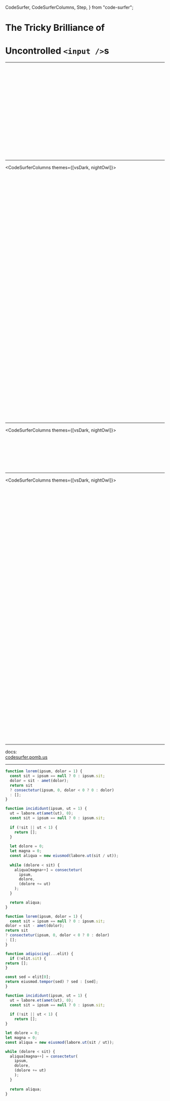 
  CodeSurfer,
  CodeSurferColumns,
  Step,
} from "code-surfer";


# The Tricky Brilliance of
# Uncontrolled `<input />`s

---

<CodeSurferColumns themes={[vsDark]}>


<Step>

```js 1,3,2[1:23] file=./keyframes/002-structure/01-component/a/01-a-1-01-ValueInput.js
```

</Step>



<Step>

```js 1,4,1[1:3],2:3,4[1:3] file=./keyframes/002-structure/01-component/a/01-a-2-01-ValueInput.js
```

</Step>



<Step>

```js 1,5,3 file=./keyframes/002-structure/02-render/a/02-a-1-01-ValueInput.js
```

</Step>



<Step>

```js 1,9,7,3[1:11],4:5,6[1:5] file=./keyframes/002-structure/02-render/a/02-a-2-01-ValueInput.js
```

</Step>



<Step>

```js 1,9,7 file=./keyframes/002-structure/03-props/a/03-a-1-01-ValueInput.js
```

</Step>



<Step>

```js 1,13,11,3[1:10],4,5[1:13] file=./keyframes/002-structure/03-props/a/03-a-2-01-ValueInput.js
```

</Step>



<Step>

```js 1,13,11,4[1:15] file=./keyframes/002-structure/03-props/a/03-a-3-01-ValueInput.js
```

</Step>



<Step>

```js 1,15,13,8[1:11],9,10[1:6] file=./keyframes/002-structure/03-props/a/03-a-4-01-ValueInput.js
```

</Step>



<Step>

```js 1,15,13,9[1:20] file=./keyframes/002-structure/03-props/a/03-a-5-01-ValueInput.js
```

</Step>



<Step>

```js 1,19,17,7[1:10],8,9[1:13] file=./keyframes/002-structure/03-props/a/03-a-6-01-ValueInput.js
```

</Step>



<Step>

```js 1,19,17,8[1:27] file=./keyframes/002-structure/03-props/a/03-a-7-01-ValueInput.js
```

</Step>



<Step>

```js 1,23,21,14[1:33],15:16,17[1:8] file=./keyframes/002-structure/03-props/a/03-a-8-01-ValueInput.js
```

</Step>



<Step>

```js 1:23 file=./keyframes/002-structure/03-props/a/03-a-9-01-ValueInput.js
```

</Step>



<Step>

```js 23,27,23[1:3],24:26,27[1:3] file=./keyframes/002-structure/04-consumer/a/04-a-1-01-ValueInput.js
```

</Step>



<Step>

```js 23,31,29,25[1:11],26:27,28[1:5] file=./keyframes/002-structure/04-consumer/a/04-a-2-01-ValueInput.js
```

</Step>



<Step>

```js 23,33,31,26[1:16],27,28[1:6] file=./keyframes/002-structure/04-consumer/a/04-a-3-01-ValueInput.js
```

</Step>



<Step>

```js 23,35,33,25[1:54],29 file=./keyframes/002-structure/04-consumer/a/04-a-4-01-ValueInput.js
```

</Step>



<Step>

```js 23,39,37,29[1:20],30:32,33[1:8] file=./keyframes/002-structure/04-consumer/a/04-a-5-01-ValueInput.js
```

</Step>



<Step>

```js 23,39,37,32[1:46] file=./keyframes/002-structure/04-consumer/a/04-a-6-01-ValueInput.js
```

</Step>



<Step>

```js 23,39,23[1:3],24:38,39[1:3] file=./keyframes/002-structure/04-consumer/b/04-b-1-01-ValueInput.js
```

</Step>



<Step>

```js 1,39,1[1:3],2:38,39[1:3] file=./keyframes/002-structure/04-consumer/b/04-b-2-01-ValueInput.js
```

</Step>


</CodeSurferColumns>

---

<CodeSurferColumns themes={[vsDark, nightOwl]}>


<Step>

```js 1,3,2[1:23] file=./keyframes/003-compare/01-component/a/01-a-1-01-ValueInput.js
```

```js 1,3,2[1:23] file=./keyframes/003-compare/01-component/a/01-a-1-02-LineItem.js
```

</Step>



<Step>

```js 1,4,1[1:3],2:3,4[1:3] file=./keyframes/003-compare/01-component/a/01-a-2-01-ValueInput.js
```

```js 1,4,1[1:3],2:3,4[1:3] file=./keyframes/003-compare/01-component/a/01-a-2-02-LineItem.js
```

</Step>



<Step>

```js 1,5,3 file=./keyframes/003-compare/02-render/a/02-a-1-01-ValueInput.js
```

```js 1,5,3 file=./keyframes/003-compare/02-render/a/02-a-1-02-LineItem.js
```

</Step>



<Step>

```js 1,9,7,3[1:11],4:5,6[1:5] file=./keyframes/003-compare/02-render/a/02-a-2-01-ValueInput.js
```

```js 1,9,7,3[1:11],4:5,6[1:5] file=./keyframes/003-compare/02-render/a/02-a-2-02-LineItem.js
```

</Step>



<Step>

```js 1,9,7 file=./keyframes/003-compare/03-props/a/03-a-1-01-ValueInput.js
```

```js 1,9,7 file=./keyframes/003-compare/03-props/a/03-a-1-02-LineItem.js
```

</Step>



<Step>

```js 1,13,11,3[1:10],4,5[1:13] file=./keyframes/003-compare/03-props/a/03-a-2-01-ValueInput.js
```

```js 1,13,11,3[1:10],4,5[1:13] file=./keyframes/003-compare/03-props/a/03-a-2-02-LineItem.js
```

</Step>



<Step>

```js 1,13,11,4[1:15] file=./keyframes/003-compare/03-props/a/03-a-3-01-ValueInput.js
```

```js 1,15,13,4[1:22],5,6[1:24] file=./keyframes/003-compare/03-props/a/03-a-3-02-LineItem.js
```

</Step>



<Step>

```js 1,15,13,8[1:11],9,10[1:6] file=./keyframes/003-compare/03-props/a/03-a-4-01-ValueInput.js
```

```js 1,17,15,10[1:9],11,12[1:6] file=./keyframes/003-compare/03-props/a/03-a-4-02-LineItem.js
```

</Step>



<Step>

```js 1,15,13,9[1:20] file=./keyframes/003-compare/03-props/a/03-a-5-01-ValueInput.js
```

```js 1,23,21,11[1:15],12:16,17[1:9] file=./keyframes/003-compare/03-props/a/03-a-5-02-LineItem.js
```

</Step>



<Step>

```js 1,19,17,7[1:10],8,9[1:13] file=./keyframes/003-compare/03-props/a/03-a-6-01-ValueInput.js
```

```js 1,26,24,9[1:10],10,11[1:13] file=./keyframes/003-compare/03-props/a/03-a-6-02-LineItem.js
```

</Step>



<Step>

```js 1,19,17,8[1:27] file=./keyframes/003-compare/03-props/a/03-a-7-01-ValueInput.js
```

```js 1,29,27,10[1:27],11:12,13[1:31] file=./keyframes/003-compare/03-props/a/03-a-7-02-LineItem.js
```

</Step>



<Step>

```js 1,23,21,14[1:33],15:16,17[1:8] file=./keyframes/003-compare/03-props/a/03-a-8-01-ValueInput.js
```

```js 1,39,37,24[1:33],25:32,33[1:8] file=./keyframes/003-compare/03-props/a/03-a-8-02-LineItem.js
```

</Step>



<Step>

```js 1:23 file=./keyframes/003-compare/03-props/a/03-a-9-01-ValueInput.js
```

```js 1:39 file=./keyframes/003-compare/03-props/a/03-a-9-02-LineItem.js
```

</Step>



<Step>

```js 23,27,23[1:3],24:26,27[1:3] file=./keyframes/003-compare/04-consumer/a/04-a-1-01-ValueInput.js
```

```js 39,43,39[1:3],40:42,43[1:3] file=./keyframes/003-compare/04-consumer/a/04-a-1-02-LineItem.js
```

</Step>



<Step>

```js 23,31,29,25[1:11],26:27,28[1:5] file=./keyframes/003-compare/04-consumer/a/04-a-2-01-ValueInput.js
```

```js 39,47,45,41[1:11],42:43,44[1:5] file=./keyframes/003-compare/04-consumer/a/04-a-2-02-LineItem.js
```

</Step>



<Step>

```js 23,33,31,26[1:16],27,28[1:6] file=./keyframes/003-compare/04-consumer/a/04-a-3-01-ValueInput.js
```

```js 39,49,47,42[1:14],43,44[1:6] file=./keyframes/003-compare/04-consumer/a/04-a-3-02-LineItem.js
```

</Step>



<Step>

```js 23,35,33,25[1:54],29 file=./keyframes/003-compare/04-consumer/a/04-a-4-01-ValueInput.js
```

```js 39,51,49,41[1:57],45 file=./keyframes/003-compare/04-consumer/a/04-a-4-02-LineItem.js
```

</Step>



<Step>

```js 23,39,37,29[1:20],30:32,33[1:8] file=./keyframes/003-compare/04-consumer/a/04-a-5-01-ValueInput.js
```

```js 39,56,54,45[1:32],46:49,50[1:8] file=./keyframes/003-compare/04-consumer/a/04-a-5-02-LineItem.js
```

</Step>



<Step>

```js 23,39,37,32[1:46] file=./keyframes/003-compare/04-consumer/a/04-a-6-01-ValueInput.js
```

```js 39,57,55,47[1:35],48:49,50[1:36] file=./keyframes/003-compare/04-consumer/a/04-a-6-02-LineItem.js
```

</Step>



<Step>

```js 23,39,37,32[1:46] file=./keyframes/003-compare/04-consumer/a/04-a-6-01-ValueInput.js
```

```js 39,59,57,53,42[1:51] file=./keyframes/003-compare/04-consumer/a/04-a-7-02-LineItem.js
```

</Step>



<Step>

```js 23,39,37,32[1:46] file=./keyframes/003-compare/04-consumer/a/04-a-6-01-ValueInput.js
```

```js 39,63,61,54[1:26],55:56,57[1:8] file=./keyframes/003-compare/04-consumer/a/04-a-8-02-LineItem.js
```

</Step>



<Step>

```js 23,39,37,32[1:46] file=./keyframes/003-compare/04-consumer/a/04-a-6-01-ValueInput.js
```

```js 39,65,63,56[1:30],57,58[1:10] file=./keyframes/003-compare/04-consumer/a/04-a-9-02-LineItem.js
```

</Step>



<Step>

```js 23,39,23[1:3],24:38,39[1:3] file=./keyframes/003-compare/04-consumer/b/04-b-1-01-ValueInput.js
```

```js 39,65,39[1:3],40:64,65[1:3] file=./keyframes/003-compare/04-consumer/b/04-b-1-02-LineItem.js
```

</Step>



<Step>

```js 1,39,1[1:3],2:38,39[1:3] file=./keyframes/003-compare/04-consumer/b/04-b-2-01-ValueInput.js
```

```js 1,65,1[1:3],2:64,65[1:3] file=./keyframes/003-compare/04-consumer/b/04-b-2-02-LineItem.js
```

</Step>



<Step>

```js 23,39,23[1:3],24:38,39[1:3] file=./keyframes/003-compare/05-consumer/a/05-a-1-01-ValueInput.js
```

```js 39,65,39[1:3],40:64,65[1:3] file=./keyframes/003-compare/05-consumer/a/05-a-1-02-LineItem.js
```

</Step>



<Step>

```js 23,55,40[1:27],41:53,54[1:3] file=./keyframes/003-compare/05-consumer/a/05-a-2-01-ValueInput.js
```

```js 39,91,66[1:27],67:89,90[1:3] file=./keyframes/003-compare/05-consumer/a/05-a-2-02-LineItem.js
```

</Step>



<Step>

```js 32,39,48 file=./keyframes/003-compare/05-consumer/a/05-a-2-01-ValueInput.js
```

```js 48,51,56,57,58,65,74,77,82,83,84 file=./keyframes/003-compare/05-consumer/a/05-a-2-02-LineItem.js
```

</Step>



<Step>

```js 23[1:3],24:54,55[1:3] file=./keyframes/003-compare/05-consumer/a/05-a-2-01-ValueInput.js
```

```js 39[1:3],40:90,91[1:3] file=./keyframes/003-compare/05-consumer/a/05-a-2-02-LineItem.js
```

</Step>


</CodeSurferColumns>

---

<CodeSurferColumns themes={[vsDark, nightOwl]}>


<Step>

```js 1,39,1[1:3],2:38,39[1:3] file=./keyframes/004-refactor/06-refactor/a/06-a-1-02-LineItem.js
```

</Step>



<Step>

```js 15,10[1:27],11:12,13[1:31] file=./keyframes/004-refactor/06-refactor/a/06-a-2-02-LineItem.js
```

</Step>



<Step>

```js 10,16,17,15 file=./keyframes/004-refactor/06-refactor/a/06-a-3-02-LineItem.js
```

</Step>



<Step>

```js 12,18,19,14 file=./keyframes/004-refactor/06-refactor/a/06-a-4-02-LineItem.js
```

</Step>



<Step>

```js 31,34,37 file=./keyframes/004-refactor/06-refactor/a/06-a-5-02-LineItem.js
```

</Step>



<Step>

```js 31,34,37 file=./keyframes/004-refactor/06-refactor/a/06-a-6-02-LineItem.js
```

</Step>



<Step>

```js 1,23,10 file=./keyframes/004-refactor/06-refactor/a/06-a-7-02-LineItem.js
```

</Step>



<Step>

```js 8,11,12,19 file=./keyframes/004-refactor/06-refactor/a/06-a-8-02-LineItem.js
```

</Step>


</CodeSurferColumns>

---

<CodeSurferColumns themes={[vsDark, nightOwl]}>


<Step>

```js 1,26,1[1:3],2:25,26[1:3] file=./keyframes/005-conform/07-conform/a/07-a-01-01-ValueInput.js
```

```js 1,44,1[1:3],2:43,44[1:3] file=./keyframes/005-conform/07-conform/a/07-a-01-02-LineItem.js
```

</Step>



<Step>

```js 26,42,26[1:3],27:41,42[1:3] file=./keyframes/005-conform/07-conform/a/07-a-02-01-ValueInput.js
```

```js 44,70,44[1:3],45:69,70[1:3] file=./keyframes/005-conform/07-conform/a/07-a-02-02-LineItem.js
```

</Step>



<Step>

```js 34[1:17],35,36[1:8] file=./keyframes/005-conform/07-conform/a/07-a-03-01-ValueInput.js
```

```js 60,61,62,63,64,52[1:21],53:56,57[1:8] file=./keyframes/005-conform/07-conform/a/07-a-03-02-LineItem.js
```

</Step>



<Step>

```js 26,42,34,35 file=./keyframes/005-conform/07-conform/a/07-a-04-01-ValueInput.js
```

```js 44,65,52,53,57,58 file=./keyframes/005-conform/07-conform/a/07-a-04-02-LineItem.js
```

</Step>



<Step>

```js 26,42,29,28,32[1:20],33:35,36[1:8] file=./keyframes/005-conform/07-conform/a/07-a-05-01-ValueInput.js
```

```js 44,65,48,46,47,51[1:32],52:58,59[1:8] file=./keyframes/005-conform/07-conform/a/07-a-05-02-LineItem.js
```

</Step>



<Step>

```js 1,26,1[1:3],2:25,26[1:3] file=./keyframes/005-conform/07-conform/a/07-a-06-01-ValueInput.js
```

```js 1,44,1[1:3],2:43,44[1:3] file=./keyframes/005-conform/07-conform/a/07-a-06-02-LineItem.js
```

</Step>



<Step>

```js 1,26 file=./keyframes/005-conform/07-conform/a/07-a-06-01-ValueInput.js
```

```js 10,15[1:31],16[1:57] file=./keyframes/005-conform/07-conform/a/07-a-07-02-LineItem.js
```

</Step>



<Step>

```js 1,26 file=./keyframes/005-conform/07-conform/a/07-a-07-01-ValueInput.js
```

```js 10,11,15[1:31],16[1:57] file=./keyframes/005-conform/07-conform/a/07-a-08-02-LineItem.js
```

</Step>



<Step>

```js 1,26 file=./keyframes/005-conform/07-conform/a/07-a-07-01-ValueInput.js
```

```js 10,11,15[1:33],16:22,23[1:5] file=./keyframes/005-conform/07-conform/a/07-a-09-02-LineItem.js
```

</Step>



<Step>

```js 1,32,8,11[1:34],12:17,18[1:5] file=./keyframes/005-conform/07-conform/b/07-b-01-01-ValueInput.js
```

```js 11,12,25[1:35],26:37,38[1:5] file=./keyframes/005-conform/07-conform/b/07-b-01-02-LineItem.js
```

</Step>



<Step>

```js 32,48,32[1:3],33:47,48[1:3] file=./keyframes/005-conform/07-conform/b/07-b-02-01-ValueInput.js
```

```js 63,84,63[1:3],64:83,84[1:3] file=./keyframes/005-conform/07-conform/b/07-b-02-02-LineItem.js
```

</Step>



<Step>

```js 32,50,34[1:39],35,36[1:6],40[1:20],41:43,44[1:8] file=./keyframes/005-conform/07-conform/b/07-b-03-01-ValueInput.js
```

```js 63,83,65[1:42],69[1:32],70:76,77[1:8] file=./keyframes/005-conform/07-conform/b/07-b-03-02-LineItem.js
```

</Step>



<Step>

```js 32,47,40,41,34[1:39],35,36[1:6] file=./keyframes/005-conform/07-conform/b/07-b-04-01-ValueInput.js
```

```js 63,77,65,69[1:17],70,71[1:37] file=./keyframes/005-conform/07-conform/b/07-b-04-02-LineItem.js
```

</Step>



<Step>

```js 8[1:36] file=./keyframes/005-conform/07-conform/b/07-b-05-01-ValueInput.js
```

```js 10[1:41],11,12[1:36] file=./keyframes/005-conform/07-conform/b/07-b-05-02-LineItem.js
```

</Step>



<Step>

```js 8[1:29] file=./keyframes/005-conform/07-conform/b/07-b-06-01-ValueInput.js
```

```js 10[1:29] file=./keyframes/005-conform/07-conform/b/07-b-06-02-LineItem.js
```

</Step>



<Step>

```js 10[1:29] file=./keyframes/005-conform/07-conform/b/07-b-07-01-ValueInput.js
```

```js 12[1:34],13,14[1:29] file=./keyframes/005-conform/07-conform/b/07-b-07-02-LineItem.js
```

</Step>



<Step>

```js 34,49,34[1:3],35:48,49[1:3] file=./keyframes/005-conform/07-conform/b/07-b-08-01-ValueInput.js
```

```js 65,79,65[1:3],66:78,79[1:3] file=./keyframes/005-conform/07-conform/b/07-b-08-02-LineItem.js
```

</Step>



<Step>

```js 34,49,39,43 file=./keyframes/005-conform/07-conform/b/07-b-09-01-ValueInput.js
```

```js 65,78,68,72 file=./keyframes/005-conform/07-conform/b/07-b-09-02-LineItem.js
```

</Step>



<Step>

```js 8,15,19 file=./keyframes/005-conform/08-conform/a/08-a-01-01-ValueInput.js
```

```js 10,19,24,28,32,35,39 file=./keyframes/005-conform/08-conform/a/08-a-01-02-LineItem.js
```

</Step>



<Step>

```js 8,15,19 file=./keyframes/005-conform/08-conform/a/08-a-02-01-ValueInput.js
```

```js 10,19,24,28,32,35,39 file=./keyframes/005-conform/08-conform/a/08-a-02-02-LineItem.js
```

</Step>



<Step>

```js 16 file=./keyframes/005-conform/08-conform/a/08-a-03-01-ValueInput.js
```

```js 20,29,31,38,40 file=./keyframes/005-conform/08-conform/a/08-a-03-02-LineItem.js
```

</Step>



<Step>

```js 35,50,35[1:3],36:49,50[1:3] file=./keyframes/005-conform/08-conform/a/08-a-04-01-ValueInput.js
```

```js 70,83,70[1:3],71:82,83[1:3] file=./keyframes/005-conform/08-conform/a/08-a-04-02-LineItem.js
```

</Step>



<Step>

```js 35,59,53,41[1:44],42:47,48[1:5] file=./keyframes/005-conform/08-conform/a/08-a-05-01-ValueInput.js
```

```js 70,92,86,74[1:44],75:80,81[1:5] file=./keyframes/005-conform/08-conform/a/08-a-05-02-LineItem.js
```

</Step>



<Step>

```js 35,74,36,37,48,49 file=./keyframes/005-conform/08-conform/a/08-a-06-01-ValueInput.js
```

```js 70,107,71,72,83,84 file=./keyframes/005-conform/08-conform/a/08-a-06-02-LineItem.js
```

</Step>



<Step>

```js 35,74,52[1:39],53:62,63[1:5] file=./keyframes/005-conform/08-conform/a/08-a-07-01-ValueInput.js
```

```js 70,107,87[1:42],88:95,96[1:5] file=./keyframes/005-conform/08-conform/a/08-a-07-02-LineItem.js
```

</Step>



<Step>

```js 35,65,52 file=./keyframes/005-conform/08-conform/a/08-a-08-01-ValueInput.js
```

```js 70,98,87 file=./keyframes/005-conform/08-conform/a/08-a-08-02-LineItem.js
```

</Step>



<Step>

```js 17[1:17],18,19[1:8] file=./keyframes/005-conform/08-conform/a/08-a-09-01-ValueInput.js
```

```js 21,22,23,24,32,33,34,41,42,43 file=./keyframes/005-conform/08-conform/a/08-a-09-02-LineItem.js
```

</Step>



<Step>

```js 17[1:27],18,19[1:8] file=./keyframes/005-conform/08-conform/a/08-a-10-01-ValueInput.js
```

```js 21,22,23,24,32,33,34,41,42,43 file=./keyframes/005-conform/08-conform/a/08-a-10-02-LineItem.js
```

</Step>



<Step>

```js 1,50,1[1:3],2:49,50[1:3] file=./keyframes/005-conform/08-conform/a/08-a-11-01-ValueInput.js
```

```js 1,83,1[1:3],2:82,83[1:3] file=./keyframes/005-conform/08-conform/a/08-a-11-02-LineItem.js
```

</Step>


</CodeSurferColumns>

---

docs:  
[codesurfer.pomb.us](https://codesurfer.pomb.us)

---

<CodeSurfer>

```js title="This is a title" subtitle="and this a subtitle"
function lorem(ipsum, dolor = 1) {
  const sit = ipsum == null ? 0 : ipsum.sit;
  dolor = sit - amet(dolor);
  return sit
  ? consectetur(ipsum, 0, dolor < 0 ? 0 : dolor)
  : [];
}

function incididunt(ipsum, ut = 1) {
  ut = labore.et(amet(ut), 0);
  const sit = ipsum == null ? 0 : ipsum.sit;
  
  if (!sit || ut < 1) {
    return [];
  }
  
  let dolore = 0;
  let magna = 0;
  const aliqua = new eiusmod(labore.ut(sit / ut));
  
  while (dolore < sit) {
    aliqua[magna++] = consectetur(
      ipsum,
      dolore,
      (dolore += ut)
    );
  }

  return aliqua;
}
```

```js
function lorem(ipsum, dolor = 1) {
  const sit = ipsum == null ? 0 : ipsum.sit;
dolor = sit - amet(dolor);
return sit
? consectetur(ipsum, 0, dolor < 0 ? 0 : dolor)
: [];
}

function adipiscing(...elit) {
  if (!elit.sit) {
return [];
}

const sed = elit[0];
return eiusmod.tempor(sed) ? sed : [sed];
}

function incididunt(ipsum, ut = 1) {
  ut = labore.et(amet(ut), 0);
  const sit = ipsum == null ? 0 : ipsum.sit;
  
  if (!sit || ut < 1) {
    return [];
}

let dolore = 0;
let magna = 0;
const aliqua = new eiusmod(labore.ut(sit / ut));

while (dolore < sit) {
  aliqua[magna++] = consectetur(
    ipsum,
    dolore,
    (dolore += ut)
    );
  }
  
  return aliqua;
}

```

```diff 1[10:14],2[15:19],3[22:27],10:12

```

</CodeSurfer>

